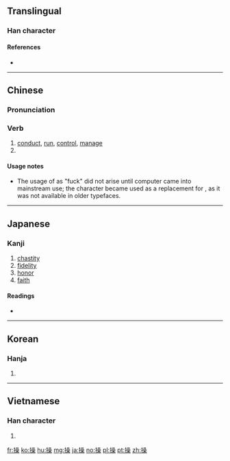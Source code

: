 {{also|肏|抄|喿}}
==Translingual==

===Han character===
{{Han char|rn=64|rad=手|as=13|sn=16|four=56094|canj=QRRD|ids=⿰扌喿}}

====References====
* {{Han ref|kx=0458.150|dkj=12806|dj=0807.040|hdz=31969.030|uh=64CD|ud=25805|bh=BEDE|bd=48862}}

----

==Chinese==
{{zh-forms}}

===Pronunciation===
{{zh-pron
|m=cāo,cào
|c=cou1,cou3
|mc=y
|oc=y
|ma=Zh-cao.ogg
|cat=v
}}

===Verb===
{{zh-verb}}

# [[conduct]], [[run]], [[control]], [[manage]]
# {{alternative spelling of|肏|lang=zh||to fuck}}

====Usage notes====
* The usage of {{lang|zh|操}} as "fuck" did not arise until computer came into mainstream use; the character became used as a replacement for {{zh-l|肏}}, as it was not available in older typefaces.

----

==Japanese==

===Kanji===
{{ja-kanji|grade=6|rs=手13}}

# [[chastity]]
# [[fidelity]]
# [[honor]]
# [[faith]]

====Readings====
* {{ja-readings|goon=[[そう]] (sō)|kanon=[[そう]] (sō)|kun=[[あやつる]] (ayatsuru), [[とる]] (toru), [[みさお]] (misao)}}

----

==Korean==

===Hanja===
{{ko-hanja|hangeul=[[조]]|eumhun=|rv=jo|mr=cho|y=co}}

# {{defn|lang=ko|sort=手13}}

----

==Vietnamese==

===Han character===
{{vi-hantu|[[thao]], [[tháo]], [[thạo]], [[xáo]], [[thảo]]|rs=手13}}

# {{defn|lang=vi|sort=手13}}

[[fr:操]]
[[ko:操]]
[[hu:操]]
[[mg:操]]
[[ja:操]]
[[no:操]]
[[pl:操]]
[[pt:操]]
[[zh:操]]
